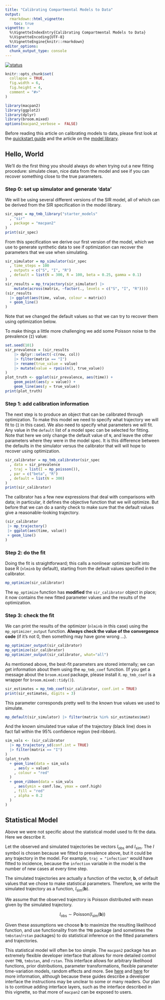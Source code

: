 ```yaml
---
title: "Calibrating Compartmental Models to Data"
output: 
  rmarkdown::html_vignette:
    toc: true
vignette: >
  %\VignetteIndexEntry{Calibrating Compartmental Models to Data}
  %\VignetteEncoding{UTF-8}
  %\VignetteEngine{knitr::rmarkdown}
editor_options: 
  chunk_output_type: console
---
```


[![status](https://img.shields.io/badge/status-mature%20draft-yellow)](https://canmod.github.io/macpan2/articles/vignette-status#mature-draft)

```r
knitr::opts_chunk$set(
  collapse = TRUE,
  fig.width = 6,
  fig.height = 4,
  comment = "#>"
)
```

```r
library(macpan2)
library(ggplot2)
library(dplyr)
library(broom.mixed)
options(macpan2_verbose =  FALSE)
```

Before reading this article on calibrating models to data, please first look at the [quickstart guide](https://canmod.github.io/macpan2/articles/quickstart) and the article on the [model library](https://canmod.github.io/macpan2/articles/example_models).

## Hello, World

We'll do the first thing you should always do when trying out a new fitting procedure: simulate clean, nice data from the model and see if you can recover something close to the true parameters.

### Step 0: set up simulator and generate 'data'

We will be using several different versions of the SIR model, all of which can be derived from the SIR specification in the model library.
```r
sir_spec = mp_tmb_library("starter_models"
  , "sir"
  , package = "macpan2"
)
print(sir_spec)
```

From this specification we derive our first version of the model, which we use to generate synthetic data to see if optimization can recover the parameters that we use when simulating.
```r
sir_simulator = mp_simulator(sir_spec
  , time_steps = 100
  , outputs = c("S", "I", "R")
  , default = list(N = 300, R = 100, beta = 0.25, gamma = 0.1)
)
sir_results = mp_trajectory(sir_simulator) |>
    mutate(across(matrix, ~factor(., levels = c("S", "I", "R"))))
(sir_results
  |> ggplot(aes(time, value, colour = matrix))
  + geom_line()
)
```

Note that we changed the default values so that we can try to recover them
using optimization below.

To make things a little more challenging we add some Poisson noise to the prevalence (`I`) value:

```r
set.seed(101)
sir_prevalence = (sir_results
    |> dplyr::select(-c(row, col))
    |> filter(matrix == "I")
    |> rename(true_value = value)
    |> mutate(value = rpois(n(), true_value))
)
plot_truth <- ggplot(sir_prevalence, aes(time)) +
    geom_point(aes(y = value)) +
    geom_line(aes(y = true_value))
print(plot_truth)
```

### Step 1: add calibration information

The next step is to produce an object that can be calibrated through optimization. To make this model we need to specify what trajectory we will fit to (`I` in this case). We also need to specify what parameters we will fit. Any value in the `default` list of a model spec can be selected for fitting. Note that here we only change the default value of `N`, and leave the other parameters where they were in the model spec. It is this difference between the defaults in the simulator versus the calibrator that will will hope to recover using optimization.

```r
sir_calibrator = mp_tmb_calibrator(sir_spec
  , data = sir_prevalence
  , traj = list(I = mp_poisson()),
  , par = c("beta", "R")
  , default = list(N = 300)
)
print(sir_calibrator)
```

The calibrator has a few new expressions that deal with comparisons with data; in particular, it defines the objective function that we will optimize. But before that we can do a sanity check to make sure that the default values give a reasonable-looking trajectory.

```r
(sir_calibrator 
 |> mp_trajectory()
 |> ggplot(aes(time, value)) 
 + geom_line()
)
```


### Step 2: do the fit

Doing the fit is straightforward; this calls a nonlinear optimizer built into base R (`nlminb` by default), starting from the default values specified in the calibrator.

```r
mp_optimize(sir_calibrator)
```

The `mp_optimize` function has **modified** the `sir_calibrator` object in place; it now contains the new fitted parameter values and the results of the optimization.

### Step 3: check the fit

We can print the results of the optimizer (`nlminb` in this case) using the `mp_optimizer_output` function. **Always check the value of the convergence code** (if it's not 0, then something may have gone wrong ...).

```r
mp_optimizer_output(sir_calibrator)
mp_optimize(sir_calibrator)
mp_optimizer_output(sir_calibrator, what="all")
```

As mentioned above, the best-fit parameters are stored internally; we can get information about
them using the `mp_tmb_coef` function. (If you get a message about the `broom.mixed` package, please install it. `mp_tmb_coef` is a wrapper for `broom.mixed::tidy()`).

```r
sir_estimates = mp_tmb_coef(sir_calibrator, conf.int = TRUE)
print(sir_estimates, digits = 3)
```

This parameter corresponds pretty well to the known true values we used to simulate.

```r
mp_default(sir_simulator) |> filter(matrix %in% sir_estimates$mat)
```

And the known simulated true value of the trajectory (black line) does in 
fact fall within the 95% confidence region (red ribbon).
```r
sim_vals <- (sir_calibrator
  |> mp_trajectory_sd(conf.int = TRUE)
  |> filter(matrix == "I")
)
(plot_truth 
  + geom_line(data = sim_vals
    , aes(y = value)
    , colour = "red"
  )
  + geom_ribbon(data = sim_vals
    , aes(ymin = conf.low, ymax = conf.high)
    , fill = "red"
    , alpha = 0.2
  )
)
```

## Statistical Model

Above we were not specific about the statistical model used to fit the data. Here we describe it.

Let the observed and simulated trajectories be vectors $I_\textrm{obs}$ and $I_\textrm{sim}$. The $I$ symbol is chosen because we fitted to prevalence above, but it could be any trajectory in the model. For example, `traj = "infection"` would have fitted to incidence, because the `infection` variable in the model is the number of new cases at every time step.

The simulated trajectories are actually a function of the vector, $\mathbf b$, of default values that we chose to make statistical parameters. Therefore, we write the simulated trajectory as a function, $I_\textrm{sim}(\mathbf b)$.

We assume that the observed trajectory is Poisson distributed with mean given by the simulated trajectory.

$$
I_{\textrm{obs}} \sim \textrm{Poisson}(I_\textrm{sim}(\mathbf b))
$$

Given these assumptions we choose $\mathbf b$ to maximize the resulting likelihood function, and use functionality from the `TMB` package (and sometimes the `tmbstan`/`rstan` packages) to do statistical inference on the fitted parameters and trajectories.

This statistical model will often be too simple. The `macpan2` package has an extremely flexible developer interface that allows for more detailed control over `TMB`, `tmbstan`, and `rstan`. This interface allows for arbitrary likelihood functions, prior distributions, parameter transformations, flexible parameter time-variation models, random effects and more. See [here](https://canmod.github.io/macpan2/articles/calibration_advanced.html) and [here](https://canmod.github.io/macpan2/articles/time_varying_parameters.html) for more information, although because these guides describe a developer interface the instructions may be unclear to some or many readers. Our plan is to continue adding interface layers, such as the interface described in this vignette, so that more of `macpan2` can be exposed to users.
